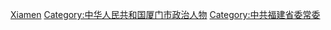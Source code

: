 [[Category:福建省地级市市委书记|Xiamen]]
[[Category:中华人民共和国厦门市政治人物|Category:中华人民共和国厦门市政治人物]]
[[Category:中共福建省委常委|Category:中共福建省委常委]]